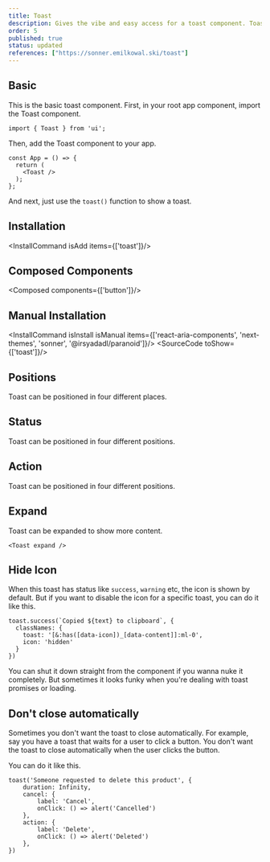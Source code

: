 ```yaml
---
title: Toast
description: Gives the vibe and easy access for a toast component. Toasts show quick, temporary alerts about actions, errors, or other events in an app.
order: 5
published: true
status: updated
references: ["https://sonner.emilkowal.ski/toast"]
---
```


## Basic
This is the basic toast component.
First, in your root app component, import the Toast component.
```tsx
import { Toast } from 'ui';
```
Then, add the Toast component to your app.
```tsx
const App = () => {
  return (
    <Toast />
  );
};
```
And next, just use the `toast()` function to show a toast.

<How toUse="statuses/toast-demo" />

## Installation
<InstallCommand isAdd items={['toast']}/>

## Composed Components
<Composed components={['button']}/>

## Manual Installation
<InstallCommand isInstall isManual items={['react-aria-components', 'next-themes', 'sonner', '@irsyadadl/paranoid']}/>
<SourceCode toShow={['toast']}/>

## Positions
Toast can be positioned in four different places.
<How toUse="statuses/toast-positions-demo" />

## Status
Toast can be positioned in four different positions.
<How toUse="statuses/toast-status-demo" />

## Action
Toast can be positioned in four different positions.
<How toUse="statuses/toast-action-demo" />

## Expand
Toast can be expanded to show more content.
```tsx
<Toast expand />
```

## Hide Icon
When this toast has status like `success`, `warning` etc, the icon is shown by default. But if you want to disable the icon for a specific toast, you can do it like this.
```tsx {2-5}
toast.success(`Copied ${text} to clipboard`, {
  classNames: {
    toast: '[&:has([data-icon])_[data-content]]:ml-0',
    icon: 'hidden'
  }
})
```
You can shut it down straight from the component if you wanna nuke it completely. But sometimes it looks funky when you're dealing with toast promises or loading.

## Don't close automatically
Sometimes you don't want the toast to close automatically. For example, say you have a toast that waits for a user to click a button. You don't want the toast to close automatically when the user clicks the button.

You can do it like this.
```tsx {2}
toast('Someone requested to delete this product', {
    duration: Infinity,
    cancel: {
        label: 'Cancel',
        onClick: () => alert('Cancelled')
    },
    action: {
        label: 'Delete',
        onClick: () => alert('Deleted')
    },
})
```
